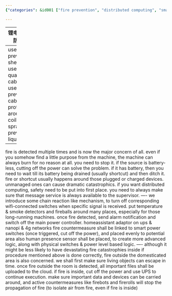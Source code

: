 ```yaml
---
{"categories": &id001 ["fire prevention", "distributed computing", "smart switches", "safety measures", "firebots", "firerolls", "human safety"], "category": "fire_prevention", "date": "2023-09-09 03:21:23", "description": "This article discusses the importance of fire prevention in distributed computing, highlighting the use of smart switches and safety measures to protect data and devices. Additionally, it touches upon the concepts of firebots and firerolls, as well as considering human safety.", "tags": *id001, "title": "fire prevention and smart switches"}

---
```


------
锂电池充电防爆箱
----
use fire preventing sheets, use high quality cabels, use fire preventing cabel protectors around coils, spray fire preventing liquid
----
fire is detected multiple times and is now the major concern of all. even if you somehow find a little purpose from the machine, the machine can always burn for no reason at all. you need to stop it.
if the source is battery-less, cutting off the power can solve the problem. if it has battery, then you need to wait till its battery being drained (usually shortcut) and then ditch it.
fire or shortcut usually happens around those plugged or charged devices. unmanaged ones can cause dramatic catastrophics.
if you want distributed computing, safety need to be put into first place.
you need to always make sure that message service is always available to the supervisor.
----
we introduce some chain reaction like mechanism, to turn off corresponding wifi-connected switches when specific signal is received.
put temperature & smoke detectors and fireballs around many places, especially for those long-running machines. once fire detected, send alarm notification and switch off the main power controller.
homeassistant adaptor on ups & nanopi & 4g networks
fire countermeasure shall be linked to smart power switches (once triggered, cut off the power), and placed evenly to potential area
also human presence sensor shall be placed, to create more advanced logic, along with physical switches & power level based logic.
----
although it might be less likely to have devastating fire catastrophies inside if procedure mentioned above is done correctly, fire outside the domesticated area is also concerned.
we shall first make sure living objects can escape in time. once fire outside the room is detected, all important files shall be uploaded to the cloud. if fire is inside, cut off the power and use UPS to continue execution. make sure important data and devices can be carried around, and active countermeasures like firebots and firerolls will stop the propagation of fire (to isolate air from fire, even if fire is inside)
